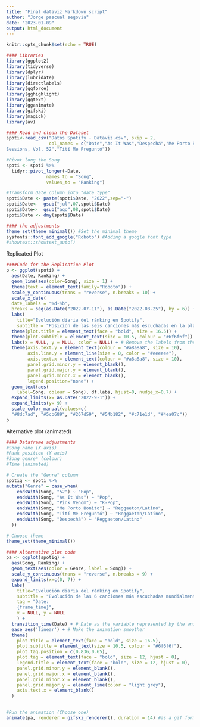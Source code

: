 ---
title: "Final dataviz Markdown script"
author: "Jorge pascual segovia"
date: "2023-01-09"
output: html_document
---

```{r setup, include=FALSE}
knitr::opts_chunk$set(echo = TRUE)
```


```{r}
#### Libraries
library(ggplot2)
library(tidyverse)
library(dplyr)
library(lubridate)
library(directlabels)
library(ggforce)
library(gghighlight)
library(ggtext)
library(gganimate)
library(gifski)
library(magick)
library(av)
```



```{r}
#### Read and clean the Dataset
spoti<-read_csv("Datos Spotify - Dataviz.csv", skip = 2,
                col_names = c("Date","As It Was","Despechá","Me Porto Bonito","Pink Venom","Quevedo: Bzrp Music 
Sessions, Vol. 52","Tití Me Preguntó"))

#Pivot long the Song
spoti <- spoti %>% 
  tidyr::pivot_longer(-Date,
               names_to = "Song",
               values_to = "Ranking")

#Transform Date column into "date type" 
spoti$Date <- paste(spoti$Date, "2022",sep="-")
spoti$Date<-  gsub("jul",07,spoti$Date)
spoti$Date<-  gsub("ago",08,spoti$Date)
spoti$Date <- dmy(spoti$Date)

#### the adjustments
theme_set(theme_minimal()) #Set the minimal theme
sysfonts::font_add_google("Roboto") #Adding a google font type
#showtext::showtext_auto()
```
Replicated Plot
```{r, echo=FALSE}

####Code for the Replication Plot
p <- ggplot(spoti) +
  aes(Date, Ranking) +                                                 #set x and y axis
  geom_line(aes(color=Song), size = 1) +                               #set the visualization mark
  theme(text = element_text(family="Roboto")) +                        #set the font
  scale_y_continuous(trans = "reverse", n.breaks = 10) +               #set the order of y axis guides
  scale_x_date(
  date_labels = "%d-%b",                                               #set the date format of the y tickmarks
  breaks = seq(as.Date("2022-07-11"), as.Date("2022-08-25"), by = 6)) +
  labs(
    title="Evolución diaria del ránking en Spotify", 
    subtitle = "Posición de las seis canciones más escuchadas en la plataforma a nivel mundial") +
  theme(plot.title = element_text(face = "bold", size = 16.5)) +       #format of titles
  theme(plot.subtitle = element_text(size = 10.5, colour = "#6f6f6f")) +
  labs(x = NULL, y = NULL, color = NULL) + # Remove the labels from the axis
  theme(axis.text.y = element_text(colour = "#a8a8a8", size = 10),     #edit the theme
        axis.line.y = element_line(size = 0, color = "#eeeeee"),
        axis.text.x = element_text(colour = "#a8a8a8", size = 10),
        panel.grid.minor.y = element_blank(),
        panel.grid.major.y = element_blank(),
        panel.grid.minor.x = element_blank(),
        legend.position="none") +                                      #remove the legend
  geom_text(aes(
    label=Song, colour = Song), df.labs, hjust=0, nudge_x=0.7) +       #Annotations for legend
  expand_limits(x= as.Date("2022-9-1")) +                              #Create space for the annotations
  expand_limits(y= 9) + 
  scale_color_manual(values=c(                                         #Add the colors from the original graph
  "#8dc7ad", "#5cb689", "#267d59", "#54b182", "#c71e1d", "#4ea07c"))   #https://imagecolorpicker.com/
p

```


Alternative plot (animated)

```{r}
#### Dataframe adjustments
#Song name (X axis)
#Rank position (Y axis)
#Song genre* (colour)
#Time (animated)

# Create the "Genre" column
spotig <- spoti %>% 
mutate("Genre" = case_when(
    endsWith(Song, "52") ~ "Pop",
    endsWith(Song, "As It Was") ~ "Pop",
    endsWith(Song, "Pink Venom") ~ "K-Pop",
    endsWith(Song, "Me Porto Bonito") ~ "Reggaeton/Latino",
    endsWith(Song, "Tití Me Preguntó") ~ "Reggaeton/Latino",
    endsWith(Song, "Despechá") ~ "Reggaeton/Latino"
  ))

# Choose theme
theme_set(theme_minimal())
```

```{r, echo=FALSE}
#### Alternative plot code
pa <- ggplot(spotig) +
  aes(Song, Ranking) +
  geom_text(aes(color = Genre, label = Song)) + 
  scale_y_continuous(trans = "reverse", n.breaks = 9) +
  expand_limits(x=c(0, 7)) +
  labs(
    title="Evolución diaria del ránking en Spotify", 
    subtitle = "Evolución de las 6 canciones más escuchadas mundialmente en verano de 2022",
    tag = "Date: 
    {frame_time}",
    x = NULL, y = NULL
    ) +
  transition_time(Date) + # Date as the variable represented by the animation 
  ease_aes('linear') + # Make the animation smoother
  theme(
    plot.title = element_text(face = "bold", size = 16.5),
    plot.subtitle = element_text(size = 10.5, colour = "#6f6f6f"),
    plot.tag.position = c(0.836,0.65),
    plot.tag = element_text(face = "bold", size = 12, hjust = 0),
    legend.title = element_text(face = "bold", size = 12, hjust = 0),
    panel.grid.minor.y = element_blank(),
    panel.grid.major.x = element_blank(),
    panel.grid.minor.x = element_blank(),
    panel.grid.major.y = element_line(color = "light grey"),
    axis.text.x = element_blank()
  ) 
  

#Run the animation (Choose one)
animate(pa, renderer = gifski_renderer(), duration = 14) #as a gif format
```

